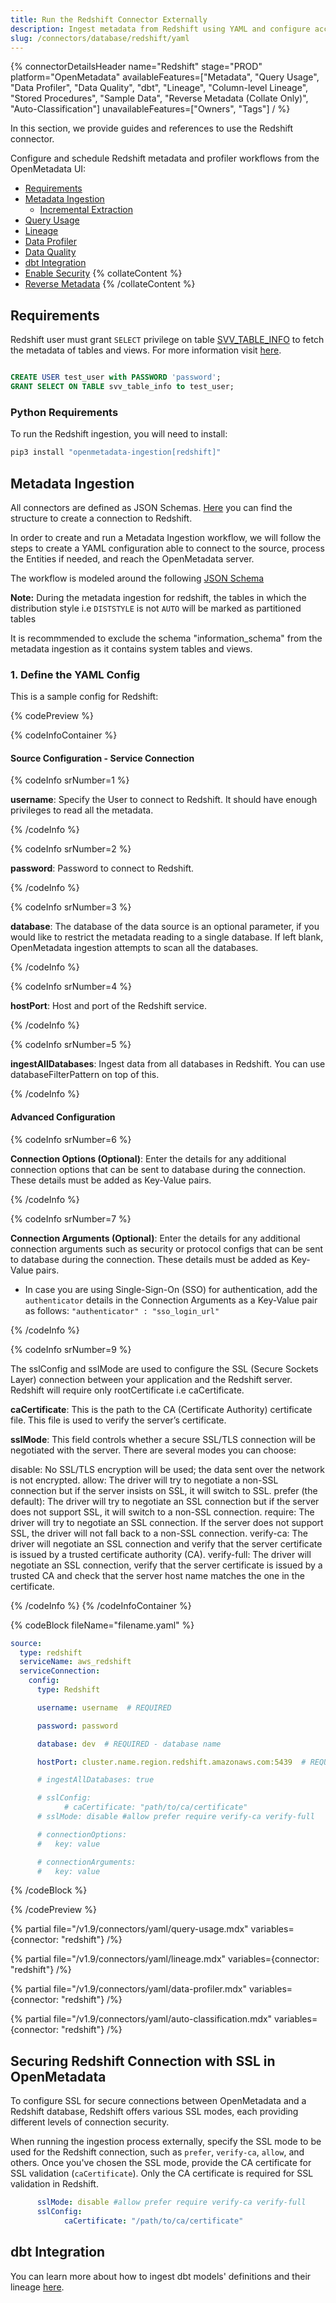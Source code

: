 ```yaml
---
title: Run the Redshift Connector Externally
description: Ingest metadata from Redshift using YAML and configure access, profiling, and lineage extraction.
slug: /connectors/database/redshift/yaml
---
```










{% connectorDetailsHeader
name="Redshift"
stage="PROD"
platform="OpenMetadata"
availableFeatures=["Metadata", "Query Usage", "Data Profiler", "Data Quality", "dbt", "Lineage", "Column-level Lineage", "Stored Procedures", "Sample Data", "Reverse Metadata (Collate Only)", "Auto-Classification"]
unavailableFeatures=["Owners", "Tags"]
/ %}

In this section, we provide guides and references to use the Redshift connector.

Configure and schedule Redshift metadata and profiler workflows from the OpenMetadata UI:

- [Requirements](#requirements)
- [Metadata Ingestion](#metadata-ingestion)
    - [Incremental Extraction](/connectors/ingestion/workflows/metadata/incremental-extraction/redshift)
- [Query Usage](#query-usage)
- [Lineage](#lineage)
- [Data Profiler](#data-profiler)
- [Data Quality](#data-quality)
- [dbt Integration](#dbt-integration)
- [Enable Security](#securing-redshift-connection-with-ssl-in-openmetadata)
{% collateContent %}
- [Reverse Metadata](/applications/reverse-metadata)
{% /collateContent %}

<ExternalIngestionDeployment />

## Requirements

Redshift user must grant `SELECT` privilege on table [SVV_TABLE_INFO](https://docs.aws.amazon.com/redshift/latest/dg/r_SVV_TABLE_INFO.html) to fetch the metadata of tables and views. For more information visit [here](https://docs.aws.amazon.com/redshift/latest/dg/c_visibility-of-data.html).

```sql

CREATE USER test_user with PASSWORD 'password';
GRANT SELECT ON TABLE svv_table_info to test_user;

```

### Python Requirements

<PythonRequirements />

To run the Redshift ingestion, you will need to install:

```bash
pip3 install "openmetadata-ingestion[redshift]"
```

## Metadata Ingestion

All connectors are defined as JSON Schemas.
[Here](https://github.com/open-metadata/OpenMetadata/blob/main/openmetadata-spec/src/main/resources/json/schema/entity/services/connections/database/redshiftConnection.json)
you can find the structure to create a connection to Redshift.

In order to create and run a Metadata Ingestion workflow, we will follow
the steps to create a YAML configuration able to connect to the source,
process the Entities if needed, and reach the OpenMetadata server.

The workflow is modeled around the following
[JSON Schema](https://github.com/open-metadata/OpenMetadata/blob/main/openmetadata-spec/src/main/resources/json/schema/metadataIngestion/workflow.json)


**Note:** During the metadata ingestion for redshift, the tables in which the distribution style i.e `DISTSTYLE` is not `AUTO` will be marked as partitioned tables

It is recommmended to exclude the schema "information_schema" from the metadata ingestion as it contains system tables and views.

### 1. Define the YAML Config

This is a sample config for Redshift:

{% codePreview %}

{% codeInfoContainer %}

#### Source Configuration - Service Connection

{% codeInfo srNumber=1 %}

**username**: Specify the User to connect to Redshift. It should have enough privileges to read all the metadata.

{% /codeInfo %}

{% codeInfo srNumber=2 %}

**password**: Password to connect to Redshift.

{% /codeInfo %}

{% codeInfo srNumber=3 %}

**database**: The database of the data source is an optional parameter, if you would like to restrict the metadata reading to a single database. If left blank, OpenMetadata ingestion attempts to scan all the databases.

{% /codeInfo %}

{% codeInfo srNumber=4 %}

**hostPort**: Host and port of the Redshift service.

{% /codeInfo %}

{% codeInfo srNumber=5 %}

**ingestAllDatabases**: Ingest data from all databases in Redshift. You can use databaseFilterPattern on top of this.

{% /codeInfo %}



<SourceConfigDef />

<IngestionSinkDef />

<WorkflowConfigDef />

#### Advanced Configuration

{% codeInfo srNumber=6 %}

**Connection Options (Optional)**: Enter the details for any additional connection options that can be sent to database during the connection. These details must be added as Key-Value pairs.

{% /codeInfo %}

{% codeInfo srNumber=7 %}

**Connection Arguments (Optional)**: Enter the details for any additional connection arguments such as security or protocol configs that can be sent to database during the connection. These details must be added as Key-Value pairs.

- In case you are using Single-Sign-On (SSO) for authentication, add the `authenticator` details in the Connection Arguments as a Key-Value pair as follows: `"authenticator" : "sso_login_url"`

{% /codeInfo %}



{% codeInfo srNumber=9 %}

The sslConfig and sslMode are used to configure the SSL (Secure Sockets Layer) connection between your application and the Redshift server. Redshift will require only rootCertificate i.e caCertificate.

**caCertificate**: This is the path to the CA (Certificate Authority) certificate file. This file is used to verify the server’s certificate.

**sslMode**: This field controls whether a secure SSL/TLS connection will be negotiated with the server. There are several modes you can choose:

disable: No SSL/TLS encryption will be used; the data sent over the network is not encrypted.
allow: The driver will try to negotiate a non-SSL connection but if the server insists on SSL, it will switch to SSL.
prefer (the default): The driver will try to negotiate an SSL connection but if the server does not support SSL, it will switch to a non-SSL connection.
require: The driver will try to negotiate an SSL connection. If the server does not support SSL, the driver will not fall back to a non-SSL connection.
verify-ca: The driver will negotiate an SSL connection and verify that the server certificate is issued by a trusted certificate authority (CA).
verify-full: The driver will negotiate an SSL connection, verify that the server certificate is issued by a trusted CA and check that the server host name matches the one in the certificate.


{% /codeInfo %}
{% /codeInfoContainer %}


{% codeBlock fileName="filename.yaml" %}

```yaml {% isCodeBlock=true %}
source:
  type: redshift
  serviceName: aws_redshift
  serviceConnection:
    config:
      type: Redshift
```
```yaml {% srNumber=1 %}
      username: username  # REQUIRED
```
```yaml {% srNumber=2 %}
      password: password
```
```yaml {% srNumber=3 %}
      database: dev  # REQUIRED - database name
```
```yaml {% srNumber=4 %}
      hostPort: cluster.name.region.redshift.amazonaws.com:5439  # REQUIRED - format: host:port
```
```yaml {% srNumber=5 %}
      # ingestAllDatabases: true
```
```yaml {% srNumber=9 %}
      # sslConfig:
            # caCertificate: "path/to/ca/certificate"
      # sslMode: disable #allow prefer require verify-ca verify-full
```
```yaml {% srNumber=6 %}
      # connectionOptions:
      #   key: value
```
```yaml {% srNumber=7 %}
      # connectionArguments:
      #   key: value
```

<SourceConfig />

<IngestionSink />

<WorkflowConfig />

{% /codeBlock %}

{% /codePreview %}

<IngestionCli />


{% partial file="/v1.9/connectors/yaml/query-usage.mdx" variables={connector: "redshift"} /%}

{% partial file="/v1.9/connectors/yaml/lineage.mdx" variables={connector: "redshift"} /%}

{% partial file="/v1.9/connectors/yaml/data-profiler.mdx" variables={connector: "redshift"} /%}

{% partial file="/v1.9/connectors/yaml/auto-classification.mdx" variables={connector: "redshift"} /%}

<DataQuality />

## Securing Redshift Connection with SSL in OpenMetadata

To configure SSL for secure connections between OpenMetadata and a Redshift database, Redshift offers various SSL modes, each providing different levels of connection security.

When running the ingestion process externally, specify the SSL mode to be used for the Redshift connection, such as `prefer`, `verify-ca`, `allow`, and others. Once you've chosen the SSL mode, provide the CA certificate for SSL validation (`caCertificate`). Only the CA certificate is required for SSL validation in Redshift.

```yaml
      sslMode: disable #allow prefer require verify-ca verify-full
      sslConfig:
            caCertificate: "/path/to/ca/certificate" 
```

## dbt Integration

You can learn more about how to ingest dbt models' definitions and their lineage [here](/connectors/ingestion/workflows/dbt).



